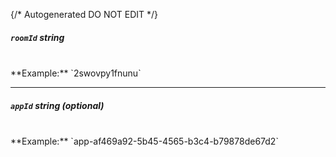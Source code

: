{/* Autogenerated DO NOT EDIT  */}
##### `roomId` _string_
<br/>
**Example:** `2swovpy1fnunu`

---
##### `appId` _string (optional)_
<br/>
**Example:** `app-af469a92-5b45-4565-b3c4-b79878de67d2`


